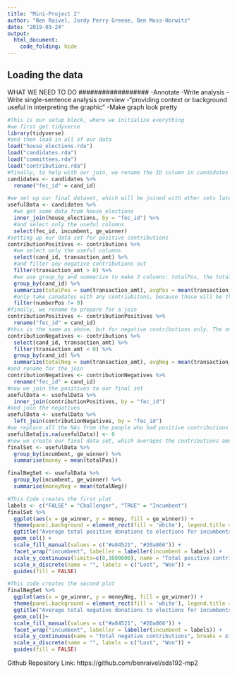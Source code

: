 ```yaml
---
title: "Mini-Project 2"
author: "Ben Raivel, Jordy Perry Greene, Ben Moss-Horwitz"
date: "2019-03-24"
output: 
  html_document:
    code_folding: hide
---
```



## Loading the data


##################
WHAT WE NEED TO DO
##################
-Annotate
-Write analysis
-Write single-sentence analysis overview
-"providing context or background useful in interpreting the graphic"
-Make graph look pretty


```r
#This is our setup block, where we initialize everything
#we first get tidyverse
library(tidyverse)
#and then load in all of our data
load("house_elections.rda")
load("candidates.rda")
load("committees.rda")
load("contributions.rda")
#finally, to help with our join, we rename the ID column in candidates to match that of house_elections
candidates <- candidates %>%
  rename("fec_id" = cand_id)
```

```r
#we set up our final dataset, which will be joined with other sets later
usefulData <- candidates %>%
  #we get some data from house_elections
  inner_join(house_elections, by = "fec_id") %>%
  #and select only the useful columns
  select(fec_id, incumbent, ge_winner)
#setting up our data set for positive contributions
contributionPositives <- contributions %>%
  #we select only the useful columns
  select(cand_id, transaction_amt) %>%
  #and filter any negative contributions out
  filter(transaction_amt > 0) %>%
  #we use group_by and summarize to make 3 columns: totalPos, the total amount of money added up from all positive contributions, avgPos, the average positive contribution, and numberPos, the amount of postive contributions recieved
  group_by(cand_id) %>%
  summarize(totalPos = sum(transaction_amt), avgPos = mean(transaction_amt), numberPos = n()) %>%
  #only take canadates with any contriubitons, because those will be the people we are looking at
  filter(numberPos != 0)
#finally, we rename to prepare for a join
contributionPositives <- contributionPositives %>%
  rename("fec_id" = cand_id)
#this is the same as above, but for negative contributions only. The only difference is that we don't want to get rid of people without any negative contributions, because if they have positive contributions they will still be useful to our data
contributionNegatives <- contributions %>%
  select(cand_id, transaction_amt) %>%
  filter(transaction_amt < 0) %>%
  group_by(cand_id) %>%
  summarize(totalNeg = sum(transaction_amt), avgNeg = mean(transaction_amt), numberNeg = n())
#and rename for the join
contributionNegatives <- contributionNegatives %>%
  rename("fec_id" = cand_id)
#now we join the positives to our final set
usefulData <- usefulData %>%
  inner_join(contributionPositives, by = "fec_id")
#and join the negatives
usefulData <- usefulData %>%
  left_join(contributionNegatives, by = "fec_id")
#we replace all the NAs from the people who had positive contributions but no negative contributions with zeroes, so that it doesn't break our graph
usefulData[is.na(usefulData)] <- 0
#now we create our final data set, which averages the contributions among ALL candidates
finalSet <- usefulData %>%
  group_by(incumbent, ge_winner) %>%
  summarise(money = mean(totalPos))

finalNegSet <- usefulData %>%
  group_by(incumbent, ge_winner) %>%
  summarise(moneyNeg = mean(totalNeg))
```

```r
#This Code creates the first plot
labels <- c("FALSE" = "Challenger", "TRUE" = "Incumbent")
finalSet %>%
  ggplot(aes(x = ge_winner, y = money, fill = ge_winner)) +
  theme(panel.background = element_rect(fill = 'white'), legend.title = element_blank()) +
  ggtitle("Average total positive donations to elections for incumbents vs challengers") +
  geom_col() +
  scale_fill_manual(values = c("#a84521", "#20a866")) +
  facet_wrap("incumbent", labeller = labeller(incumbent = labels)) +
  scale_y_continuous(limits=c(0,3000000), name = "Total positive contributions", breaks = c(0,1000000,2000000,3000000), labels = c("$0", "$1m", "$2m","$3m")) +
  scale_x_discrete(name = "", labels = c("Lost", "Won")) +
  guides(fill = FALSE)

#This code creates the second plot
finalNegSet %>%
  ggplot(aes(x = ge_winner, y = moneyNeg, fill = ge_winner)) +
  theme(panel.background = element_rect(fill = 'white'), legend.title = element_blank()) +
  ggtitle("Average total negative donations to elections for incumbents vs challengers") +
  geom_col()+
  scale_fill_manual(values = c("#a84521", "#20a866")) +
  facet_wrap("incumbent", labeller = labeller(incumbent = labels)) +
  scale_y_continuous(name = "Total negative contributions", breaks = c(0,-10000,-20000,-30000), labels = c("$0", "-$10,000", "-$20,000","-$30,000")) +
  scale_x_discrete(name = "", labels = c("Lost", "Won")) +
  guides(fill = FALSE)
```

Github Repository Link:
https://github.com/benraivel/sds192-mp2